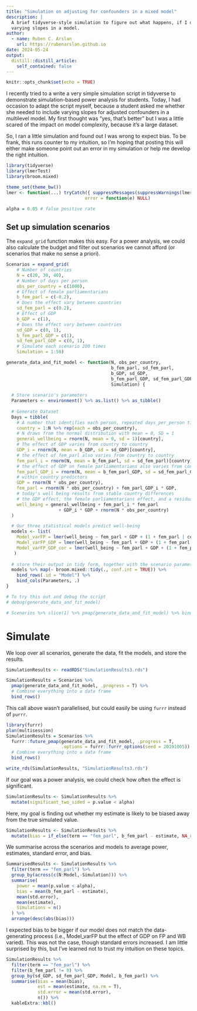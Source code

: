 ```yaml
---
title: "Simulation on adjusting for confounders in a mixed model"
description: |
  A brief tidyverse-style simulation to figure out what happens, if I don't include
  varying slopes in a model.
author:
  - name: Ruben C. Arslan
    url: https://rubenarslan.github.io
date: 2024-05-24
output:
  distill::distill_article:
    self_contained: false
---
```



```r
knitr::opts_chunk$set(echo = TRUE)
```


I recently tried to a write a very simple simulation script in tidyverse to demonstrate simulation-based power analysis for students. Today, I had occasion to adapt the script myself, because a student asked me whether she needed to include varying slopes for adjusted confounders in a multilevel model. My first thought was "yes, that's better" but I was a little scared of the impact on model complexity, because it's a large dataset. 

So, I ran a little simulation and found out I was wrong to expect bias. To be frank, this runs counter to my intuition, so I'm hoping that posting this will either make someone point out an error in my simulation or help me develop the right intuition.

```r
library(tidyverse)
library(lmerTest)
library(broom.mixed)

theme_set(theme_bw())
lmer <- function(...) tryCatch({ suppressMessages(suppressWarnings(lmerTest::lmer(...))) }, 
                              error = function(e) NULL)

alpha = 0.05 # false positive rate
```


## Set up simulation scenarios
The `expand_grid` function makes this easy. For a power analysis, we could also
calculate the budget and filter out scenarios we cannot afford (or scenarios that make no sense a priori).

```r
Scenarios = expand_grid(
    # Number of countries
    N = c(20, 30, 40),
    # Number of days per person
    obs_per_country = c(1000),
    # Effect of female parliamentarians
    b_fem_parl = c(-0.2),
    # Does the effect vary between countries
    sd_fem_parl = c(0.2),
    # Effect of GDP
    b_GDP = c(1),
    # Does the effect vary between countries
    sd_GDP = c(0, 1),
    b_fem_parl_GDP = c(1),
    sd_fem_parl_GDP = c(0, 1),
    # Simulate each scenario 200 times
    Simulation = 1:50)
```

```r
generate_data_and_fit_model <- function(N, obs_per_country, 
                                        b_fem_parl, sd_fem_parl, 
                                        b_GDP, sd_GDP, 
                                        b_fem_parl_GDP, sd_fem_parl_GDP, 
                                        Simulation) {
  
  # Store scenario's parameters
  Parameters <- environment() %>% as.list() %>% as_tibble()
  
  # Generate Dataset
  Days = tibble(
    # A number that identifies each person, repeated days_per_person times
    country = 1:N %>% rep(each = obs_per_country),
    # N draws from the normal distribution with mean = 0, SD = 1
    general_wellbeing = rnorm(N, mean = 0, sd = 1)[country],
    # The effect of GDP varies from country to country
    GDP_i = rnorm(N, mean = b_GDP, sd = sd_GDP)[country],
    # the effect of fem_parl also varies from country to country
    fem_parl_i = rnorm(N, mean = b_fem_parl, sd = sd_fem_parl)[country],
    # the effect of GDP on female parliamentarians also varies from country to country 
    fem_parl_GDP_i = rnorm(N, mean = b_fem_parl_GDP, sd = sd_fem_parl_GDP)[country],
    # within country predictors
    GDP = rnorm(N * obs_per_country),
    fem_parl = rnorm(N * obs_per_country) + fem_parl_GDP_i * GDP,
    # today's well being results from stable country differences
    # the GDP effect, the female parliamentarians effect, and a residual term
    well_being = general_wellbeing + fem_parl_i * fem_parl
                    + GDP_i * GDP + rnorm(N * obs_per_country)
  )

  # Our three statistical models predict well-being
  models <- list(
    Model_varFP = lmer(well_being ~ fem_parl + GDP + (1 + fem_parl | country), data = Days),
    Model_varFP_GDP = lmer(well_being ~ fem_parl + GDP + (1 + fem_parl + GDP || country), data = Days),
    Model_varFP_GDP_cor = lmer(well_being ~ fem_parl + GDP + (1 + fem_parl + GDP | country), data = Days)
   )
  
  # store their output in tidy form, together with the scenario parameters
  models %>% map(~ broom.mixed::tidy(., conf.int = TRUE)) %>% 
    bind_rows(.id = "Model") %>% 
    bind_cols(Parameters, .)
}

# To try this out and debug the script
# debug(generate_data_and_fit_model)

# Scenarios %>% slice(1) %>% pmap(generate_data_and_fit_model) %>% bind_rows() %>% filter(term == "fem_parl") %>% View()
```

# Simulate
We loop over all scenarios, generate the data, fit the models, and store the results.

```r
SimulationResults <- readRDS("SimulationResults3.rds")
```

```r
SimulationResults = Scenarios %>%
  pmap(generate_data_and_fit_model, .progress = T) %>%
  # Combine everything into a data frame
  bind_rows()
```


This call above wasn't parallelised, but could easily be using `furrr` instead of `purrr`.

```r
library(furrr)
plan(multisession)
SimulationResults = Scenarios %>%
  furrr::future_pmap(generate_data_and_fit_model, .progress = T,
                     .options = furrr::furrr_options(seed = 20191005)) %>%
  # Combine everything into a data frame
  bind_rows()

write_rds(SimulationResults, "SimulationResults3.rds")
```



If our goal was a power analysis, we could check how often the effect is significant.

```r
SimulationResults <- SimulationResults %>%
  mutate(significant_two_sided = p.value < alpha)
```


Here, my goal is finding out whether my estimate is likely to be biased away from the true simulated value.

```r
SimulationResults <- SimulationResults %>%
  mutate(bias = if_else(term == "fem_parl", b_fem_parl - estimate, NA_real_))
```


We summarise across the scenarios and models to average power, estimates,
standard error, and bias.

```r
SummarisedResults <- SimulationResults %>%
  filter(term == "fem_parl") %>% 
  group_by(across(c(N:Model,-Simulation))) %>%
  summarise(
    power = mean(p.value < alpha),
    bias = mean(b_fem_parl - estimate),
    mean(std.error),
    mean(estimate),
    Simulations = n()
  ) %>%
  arrange(desc(abs(bias)))
```


I expected bias to be bigger if our model does not match the data-generating process (i.e., Model_varFP but the effect of GDP on FP and WB varied). This was not the case, though standard errors increased. I am little surprised by this, but I've learned not to trust my intuition on these topics.

```r
SimulationResults %>% 
  filter(term == "fem_parl") %>% 
  filter(b_fem_parl != 0) %>% 
  group_by(sd_GDP, sd_fem_parl_GDP, Model, b_fem_parl) %>% 
  summarise(bias = mean(bias), 
            est = mean(estimate, na.rm = T), 
            std.error = mean(std.error), 
            n()) %>% 
  kableExtra::kbl()
```
